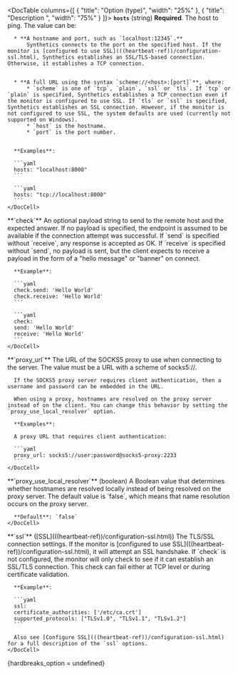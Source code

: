 

<DocTable columns={[
  {
    "title": "Option (type)",
    "width": "25%"
  },
  {
    "title": "Description  ",
    "width": "75%"
  }
]}>
  <DocRow>
    <DocCell>
      <span id="monitor-tcp-hosts">
        **`hosts`**
      </span>
      (<DocLink slug="/en/observability/synthetics-lightweight" section="string">string</DocLink>)
    </DocCell>
    <DocCell>
      **Required**. The host to ping. The value can be:

      * **A hostname and port, such as `localhost:12345`.**
          Synthetics connects to the port on the specified host. If the monitor is [configured to use SSL](((heartbeat-ref))/configuration-ssl.html), Synthetics establishes an SSL/TLS-based connection. Otherwise, it establishes a TCP connection.


      * **A full URL using the syntax `scheme://<host>:[port]`**, where:
          * `scheme` is one of `tcp`, `plain`, `ssl` or `tls`. If `tcp` or `plain` is specified, Synthetics establishes a TCP connection even if the monitor is configured to use SSL. If `tls` or `ssl` is specified, Synthetics establishes an SSL connection. However, if the monitor is not configured to use SSL, the system defaults are used (currently not supported on Windows).
          * `host` is the hostname.
          * `port` is the port number.


      **Examples**:

      ```yaml
      hosts: "localhost:8000"
      ```

      ```yaml
      hosts: "tcp://localhost:8000"
      ```
    </DocCell>
  </DocRow>
  <DocRow>
    <DocCell>
      <span id="monitor-tcp-check">
        **`check`**
      </span>
    </DocCell>
    <DocCell>
      An optional payload string to send to the remote host and the expected answer. If no payload is specified, the endpoint is assumed to be available if the connection attempt was successful. If `send` is specified without `receive`, any response is accepted as OK. If `receive` is specified without `send`, no payload is sent, but the client expects to receive a payload in the form of a "hello message" or "banner" on connect.

      **Example**:

      ```yaml
      check.send: 'Hello World'
      check.receive: 'Hello World'
      ```

      ```yaml
      check:
      send: 'Hello World'
      receive: 'Hello World'
      ```
    </DocCell>
  </DocRow>
  <DocRow>
    <DocCell>
      <span id="monitor-tcp-proxy_url">
        **`proxy_url`**
      </span>
    </DocCell>
    <DocCell>
      The URL of the SOCKS5 proxy to use when connecting to the server. The value must be a URL with a scheme of socks5://.

      If the SOCKS5 proxy server requires client authentication, then a username and password can be embedded in the URL.

      When using a proxy, hostnames are resolved on the proxy server instead of on the client. You can change this behavior by setting the `proxy_use_local_resolver` option.

      **Examples**:

      A proxy URL that requires client authentication:

      ```yaml
      proxy_url: socks5://user:password@socks5-proxy:2233
      ```
    </DocCell>
  </DocRow>
  <DocRow>
    <DocCell>
      <span id="monitor-tcp-proxy_use_local_resolver">
         **`proxy_use_local_resolver`**
      </span>
      (<DocLink slug="/en/observability/synthetics-lightweight" section="boolean">boolean</DocLink>)
    </DocCell>
    <DocCell>
      A Boolean value that determines whether hostnames are resolved locally instead of being resolved on the proxy server. The default value is `false`, which means that name resolution occurs on the proxy server.

      **Default**: `false`
    </DocCell>
  </DocRow>
  <DocRow>
    <DocCell>
      <span id="monitor-tcp-ssl">
        **`ssl`**
      </span>
      ([SSL](((heartbeat-ref))/configuration-ssl.html))
    </DocCell>
    <DocCell>
      The TLS/SSL connection settings. If the monitor is [configured to use SSL](((heartbeat-ref))/configuration-ssl.html), it will attempt an SSL handshake. If `check` is not configured, the monitor will only check to see if it can establish an SSL/TLS connection. This check can fail either at TCP level or during certificate validation.

      **Example**:

      ```yaml
      ssl:
      certificate_authorities: ['/etc/ca.crt']
      supported_protocols: ["TLSv1.0", "TLSv1.1", "TLSv1.2"]
      ```

      Also see [Configure SSL](((heartbeat-ref))/configuration-ssl.html) for a full description of the `ssl` options.
    </DocCell>
  </DocRow>
</DocTable>

{hardbreaks_option = undefined}

